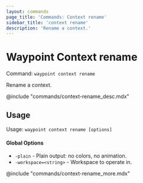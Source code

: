 ```yaml
---
layout: commands
page_title: 'Commands: Context rename'
sidebar_title: 'context rename'
description: 'Rename a context.'
---
```


# Waypoint Context rename

Command: `waypoint context rename`

Rename a context.

@include "commands/context-rename_desc.mdx"

## Usage

Usage: `waypoint context rename [options]`

#### Global Options

- `-plain` - Plain output: no colors, no animation.
- `-workspace=<string>` - Workspace to operate in.

@include "commands/context-rename_more.mdx"
